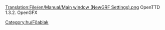 [[Translation:File/en/Manual/Main window (NewGRF Settings).png]]
OpenTTD 1.3.2. OpenGFX


[[Category:hu/Főablak]]